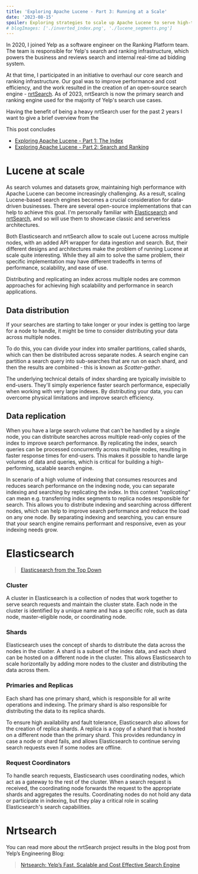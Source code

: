 ```yaml
---
title: 'Exploring Apache Lucene - Part 3: Running at a Scale'
date: '2023-08-15'
spoiler: Exploring strategies to scale up Apache Lucene to serve high-traffic applications. Is serverless search the best solution?
# blogImages: ['./inverted_index.png', './lucene_segments.png']
---
```


In 2020, I joined Yelp as a software engineer on the Ranking Platform team. The team is responsible for Yelp's search and ranking infrastructure, which powers the business and reviews search and internal real-time ad bidding system.

At that time, I participated in an initiative to overhaul our core search and ranking infrastructure. Our goal was to improve performance and cost efficiency, and the work resulted in the creation of an open-source search engine - [nrtSearch](https://github.com/Yelp/nrtsearch). As of 2023, nrtSearch is now the primary search and ranking engine used for the majority of Yelp's search use cases.

Having the benefit of being a heavy nrtSearch user for the past 2 years I want to give a brief overview from the

This post concludes

- [Exploring Apache Lucene - Part 1: The Index](/tech-blog/exploring-apache-lucene-index/)
- [Exploring Apache Lucene - Part 2: Search and Ranking](/tech-blog/exploring-apache-lucene-search-and-ranking/)

# Lucene at scale

As search volumes and datasets grow, maintaining high performance with Apache Lucene can become increasingly challenging. As a result, scaling Lucene-based search engines becomes a crucial consideration for data-driven businesses. There are several open-source implementations that can help to achieve this goal. I'm personally familiar with [Elasticsearch](https://github.com/elastic/elasticsearch) and [nrtSearch](https://github.com/Yelp/nrtsearch), and so will use them to showcase classic and serverless architectures.

Both Elasticsearch and nrtSearch allow to scale out Lucene across multiple nodes, with an added API wrapper for data ingestion and search. But, their different designs and architectures make the problem of running Lucene at scale quite interesting. While they all aim to solve the same problem, their specific implementation may have different tradeoffs in terms of performance, scalability, and ease of use.

Distributing and replicating an index across multiple nodes are common approaches for achieving high scalability and performance in search applications.

## Data distribution

If your searches are starting to take longer or your index is getting too large for a node to handle, it might be time to consider distributing your data across multiple nodes.

To do this, you can divide your index into smaller partitions, called shards, which can then be distributed across separate nodes. A search engine can partition a search query into sub-searches that are run on each shard, and then the results are combined - this is known as _Scatter-gather_.

The underlying technical details of index sharding are typically invisible to end-users. They'll simply experience faster search performance, especially when working with very large indexes. By distributing your data, you can overcome physical limitations and improve search efficiency.

## Data replication

When you have a large search volume that can't be handled by a single node, you can distribute searches across multiple read-only copies of the index to improve search performance. By replicating the index, search queries can be processed concurrently across multiple nodes, resulting in faster response times for end-users. This makes it possible to handle large volumes of data and queries, which is critical for building a high-performing, scalable search engine.

In scenario of a high volume of indexing that consumes resources and reduces search performance on the indexing node, you can separate indexing and searching by replicating the index. In this context _"replicating"_ can mean e.g. transferring index segments to replica nodes responsible for search. This allows you to distribute indexing and searching across different nodes, which can help to improve search performance and reduce the load on any one node. By separating indexing and searching, you can ensure that your search engine remains performant and responsive, even as your indexing needs grow.

# Elasticsearch

> [Elasticsearch from the Top Down](https://www.elastic.co/blog/found-elasticsearch-top-down)

### Cluster

A cluster in Elasticsearch is a collection of nodes that work together to serve search requests and maintain the cluster state. Each node in the cluster is identified by a unique name and has a specific role, such as data node, master-eligible node, or coordinating node.

### Shards

Elasticsearch uses the concept of shards to distribute the data across the nodes in the cluster. A shard is a subset of the index data, and each shard can be hosted on a different node in the cluster. This allows Elasticsearch to scale horizontally by adding more nodes to the cluster and distributing the data across them.

### Primaries and Replicas

Each shard has one primary shard, which is responsible for all write operations and indexing. The primary shard is also responsible for distributing the data to its replica shards.

To ensure high availability and fault tolerance, Elasticsearch also allows for the creation of replica shards. A replica is a copy of a shard that is hosted on a different node than the primary shard. This provides redundancy in case a node or shard fails, and allows Elasticsearch to continue serving search requests even if some nodes are offline.

### Request Coordinators

To handle search requests, Elasticsearch uses coordinating nodes, which act as a gateway to the rest of the cluster. When a search request is received, the coordinating node forwards the request to the appropriate shards and aggregates the results. Coordinating nodes do not hold any data or participate in indexing, but they play a critical role in scaling Elasticsearch's search capabilities.

# Nrtsearch

You can read more about the nrtSearch project results in the blog post from Yelp’s Engineering Blog:

> [Nrtsearch: Yelp’s Fast, Scalable and Cost Effective Search Engine](https://engineeringblog.yelp.com/2021/09/nrtsearch-yelps-fast-scalable-and-cost-effective-search-engine.html)

